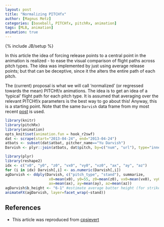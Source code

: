 ```yaml
---
layout: post
title: "Normalizing PITCHfx"
author: [Magnus Metz]
categories: [baseball, PITCHfx, pitchRx, animation]
tags: [MLB, animation]
animation: true
---
```

{% include JB/setup %}

In this article the idea of forcing release points to a central point in the animation is realized
- to ease the visual comparison of flight paths across pitch types. The idea was implemented by
just using average release points; but that can be deceptive, since it the alters the entire path
of each pitch.

The (current) proposal is what we will call 'normalized' (or regressed towards the mean) PITCHf/x
animations. The idea is to get an idea of a 'typical' flight path for each pitch type. It is
assumed that averaging over the relevant PITCHf/x parameters is the best way to go about this!
Anyway, this is a starting point. Note that the same `Darvish` data frame from my most recent
[post](http://magnusmetz.github.io/2014/05/yu-darvishs-deception-factor/) is used.

```r
library(knitr)
library(pitchRx)
library(animation)
opts_knit$set(animation.fun = hook_r2swf)
dat <- scrape(start="2013-04-24", end="2013-04-24")
atbats <- subset(dat$atbat, pitcher_name=="Yu Darvish")
Darvish <- plyr::join(atbats, dat$pitch, by=c("num", "url"), type="inner")
```


```r
library(plyr)
library(reshape2)
idx <- c("x0", "y0", "z0", "vx0", "vy0", "vz0", "ax", "ay", "az")
for (i in idx) Darvish[,i] <- as.numeric(Darvish[,i])
agDarvish <- ddply(Darvish, c("pitch_type", "stand"), summarize,
                    x0=mean(x0), y0=55, z0=mean(z0), vx0=mean(vx0), vy0=mean(vy0), vz0=mean(vz0),
                    ax=mean(ax), ay=mean(ay), az=mean(az))
agDarvish$b_height <- "6-1" #estimate average batter height (for strikezones)
animateFX(agDarvish, layer=facet_wrap(~stand))
```

## References 

- This article was reproduced from [cpsievert](http://cpsievert.github.io/2013/05/normalized-pitchfx/)